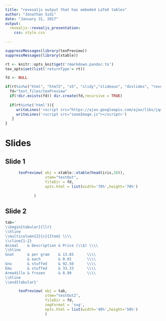 ```yaml
---
title: "revesaljs output that has embeded LaTeX tables"
author: "Jonathan Sidi"
date: "January 31, 2017"
output: 
  revealjs::revealjs_presentation:
    css: style.css
    
---
```


```r
suppressMessages(library(texPreview))
suppressMessages(library(xtable))

rt <- knitr::opts_knit$get('rmarkdown.pandoc.to')
tex_opts$set(list('returnType'= rt))

fd <- NULL  

if(rt%in%c("html", "html5", "s5", "slidy","slideous", "dzslides", "revealjs","md")){
  fd="test_files/texPreview"
  if(!dir.exists(fd)) dir.create(fd,recursive = TRUE)
  
  if(rt%in%c('html')){
     writeLines('<script src="https://ajax.googleapis.com/ajax/libs/jquery/3.1.1/jquery.min.js"></script>')
     writeLines('<script src="zoomImage.js"></script>')
   }
}


```

# Slides

## Slide 1

```r

      texPreview( obj = xtable::xtable(head(iris,20)),
                  stem="testOut",
                  fileDir = fd,
                  opts.html = list(width='70%',height='70%')
                  
             )

```

## Slide 2

```r

tab='
\\begin{tabular}{llr}
\\hline
\\multicolumn{2}{c}{Item} \\\\
\\cline{1-2}
Animal    & Description & Price (\\$) \\\\
\\hline
Gnat      & per gram    & 13.65      \\\\
          & each        & 0.01       \\\\
Gnu       & stuffed     & 92.50      \\\\
Emu       & stuffed     & 33.33      \\\\
Armadillo & frozen      & 8.99       \\\\
\\hline
\\end{tabular}'

      texPreview( obj = tab,
                  stem="testOut2",
                  fileDir = fd,
                  imgFormat = 'svg',
                  opts.html = list(width='40%',height='50%')
                  )
```